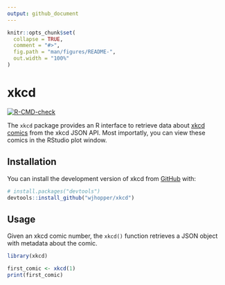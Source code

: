 ```yaml
---
output: github_document
---
```


<!-- README.md is generated from README.Rmd. Please edit that file -->

```r
knitr::opts_chunk$set(
  collapse = TRUE,
  comment = "#>",
  fig.path = "man/figures/README-",
  out.width = "100%"
)
```

# xkcd

<!-- badges: start -->
[![R-CMD-check](https://github.com/wjhopper/xkcd/actions/workflows/R-CMD-check.yaml/badge.svg)](https://github.com/wjhopper/xkcd/actions/workflows/R-CMD-check.yaml)
<!-- badges: end -->

The `xkcd` package provides an R interface to retrieve data about [xkcd comics](https://xkcd.com) from the xkcd JSON API. Most importatly, you can view these comics in the RStudio plot window.

## Installation

You can install the development version of xkcd from [GitHub](https://github.com/) with:

``` r
# install.packages("devtools")
devtools::install_github("wjhopper/xkcd")
```

## Usage

Given an xkcd comic number, the `xkcd()` function retrieves a JSON object with metadata about the comic.

```r
library(xkcd)

first_comic <- xkcd(1)
print(first_comic)
```
